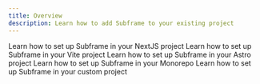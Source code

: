 ```yaml
---
title: Overview
description: Learn how to add Subframe to your existing project
---
```



<CardGroup>
    <Card title="NextJS" icon="link" href="/for-developers/getting-started/manual-installation/nextjs">
        Learn how to set up Subframe in your NextJS project
    </Card>
    <Card title="Vite" icon="link" href="/for-developers/getting-started/manual-installation/vite">
        Learn how to set up Subframe in your Vite project
    </Card>
    <Card title="Astro" icon="link" href="/for-developers/getting-started/manual-installation/astro">
        Learn how to set up Subframe in your Astro project
    </Card>
    <Card title="Monorepo" icon="link" href="/for-developers/getting-started/manual-installation/monorepo">
        Learn how to set up Subframe in your Monorepo
    </Card>
    <Card title="Manual" icon="link" href="/for-developers/getting-started/manual-installation/manual">
        Learn how to set up Subframe in your custom project
    </Card>
</CardGroup>